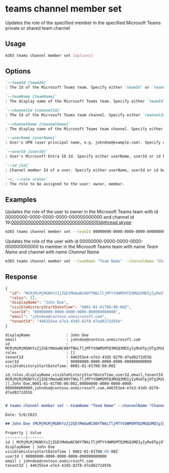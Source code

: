 
# teams channel member set

Updates the role of the specified member in the specified Microsoft Teams private or shared team channel

## Usage

```sh
m365 teams channel member set [options]
```

## Options

```md definition-list
`--teamId [teamId]`
: The Id of the Microsoft Teams team. Specify either `teamId` or `teamName` but not both

`--teamName [teamName]`
: The display name of the Microsoft Teams team. Specify either `teamId` or `teamName` but not both

`--channelId [channelId]`
: The Id of the Microsoft Teams team channel. Specify either `channelId` or `channelName` but not both

`--channelName [channelName]`
: The display name of the Microsoft Teams team channel. Specify either `channelId` or `channelName` but not both

`--userName [userName]`
: User's UPN (user principal name, e.g. johndoe@example.com). Specify either userName, userId or id but not multiple.

`--userId [userId]`
: User's Microsoft Entra ID Id. Specify either userName, userId or id but not multiple.

`--id [id]`
: Channel member Id of a user. Specify either userName, userId or id but not multiple.

`-r, --role <role>`
: The role to be assigned to the user: owner, member.
```

<Global />

## Examples
  
Updates the role of the user to owner in the Microsoft Teams team with id 00000000-0000-0000-0000-000000000000 and channel id 19:00000000000000000000000000000000@thread.skype

```sh
m365 teams channel member set --teamId 00000000-0000-0000-0000-000000000000 --channelId 19:00000000000000000000000000000000@thread.skype --userName "johndoe@example.com" --role owner
```

Updates the role of the user with id 00000000-0000-0000-0000-000000000000 to member in the Microsoft Teams team with name _Team Name_ and channel with name _Channel Name_

```sh
m365 teams channel member set --teamName "Team Name" --channelName "Channel Name" --userId 00000000-0000-0000-0000-000000000000 --role member
```

## Response

<Tabs>
  <TabItem value="JSON">

  ```json
  {
    "id": "MCMjMiMjMGNhYzZjZGEtMmUwNC00YTNkLTljMTYtOWM5MTQ3MGQ3MDIyIyMxOTpjOTg1MzBhZjFiMWQ0ZGQyOTMwOGRkYWQ2Zjc2YjdhMUB0aHJlYWQudGFjdjIjIzI0MWFkYmY2LTJhNTYtNGM3Mi04MWYyLTY5ZTc1ZGU2YWMzNA==",
    "roles": [],
    "displayName": "John Doe",
    "visibleHistoryStartDateTime": "0001-01-01T00:00:00Z",
    "userId": "00000000-0000-0000-0000-000000000000",
    "email": "johndoe@contoso.onmicrosoft.com",
    "tenantId": "446355e4-e7e3-43d5-82f8-d7ad8272d55b"
  }
  ```

  </TabItem>
  <TabItem value="Text">

  ```text
  displayName                : John Doe
  email                      : johndoe@contoso.onmicrosoft.com
  id                         : MCMjMiMjMGNhYzZjZGEtMmUwNC00YTNkLTljMTYtOWM5MTQ3MGQ3MDIyIyMxOTpjOTg1MzBhZjFiMWQ0ZGQyOTMwOGRkYWQ2Zjc2YjdhMUB0aHJlYWQudGFjdjIjIzI0MWFkYmY2LTJhNTYtNGM3Mi04MWYyLTY5ZTc1ZGU2YWMzNA==
  roles                      : []
  tenantId                   : 446355e4-e7e3-43d5-82f8-d7ad8272d55b
  userId                     : 00000000-0000-0000-0000-000000000000
  visibleHistoryStartDateTime: 0001-01-01T00:00:00Z
  ```

  </TabItem>
  <TabItem value="CSV">

  ```csv
  id,roles,displayName,visibleHistoryStartDateTime,userId,email,tenantId
  MCMjMiMjMGNhYzZjZGEtMmUwNC00YTNkLTljMTYtOWM5MTQ3MGQ3MDIyIyMxOTpjOTg1MzBhZjFiMWQ0ZGQyOTMwOGRkYWQ2Zjc2YjdhMUB0aHJlYWQudGFjdjIjIzI0MWFkYmY2LTJhNTYtNGM3Mi04MWYyLTY5ZTc1ZGU2YWMzNA==,[],John Doe,0001-01-01T00:00:00Z,00000000-0000-0000-0000-000000000000,johndoe@contoso.onmicrosoft.com,446355e4-e7e3-43d5-82f8-d7ad8272d55b
  ```

  </TabItem>
  <TabItem value="Markdown">

  ```md

  # teams channel member set --teamName "Team Name" --channelName "Channel Name" --userName "johndoe@contoso.onmicrosoft.com" --role "owner"

  Date: 5/6/2023

  ## John Doe (MCMjMiMjMGNhYzZjZGEtMmUwNC00YTNkLTljMTYtOWM5MTQ3MGQ3MDIyIyMxOTpjOTg1MzBhZjFiMWQ0ZGQyOTMwOGRkYWQ2Zjc2YjdhMUB0aHJlYWQudGFjdjIjIzI0MWFkYmY2LTJhNTYtNGM3Mi04MWYyLTY5ZTc1ZGU2YWMzNA==)

  Property | Value
  ---------|-------
  id | MCMjMiMjMGNhYzZjZGEtMmUwNC00YTNkLTljMTYtOWM5MTQ3MGQ3MDIyIyMxOTpjOTg1MzBhZjFiMWQ0ZGQyOTMwOGRkYWQ2Zjc2YjdhMUB0aHJlYWQudGFjdjIjIzI0MWFkYmY2LTJhNTYtNGM3Mi04MWYyLTY5ZTc1ZGU2YWMzNA==
  displayName | John Doe
  visibleHistoryStartDateTime | 0001-01-01T00:00:00Z
  userId | 00000000-0000-0000-0000-000000000000
  email | johndoe@contoso.onmicrosoft.com
  tenantId | 446355e4-e7e3-43d5-82f8-d7ad8272d55b
  ```

  </TabItem>
</Tabs>
